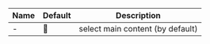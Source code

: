 | Name | Default | Description                         |
|------|---------|-------------------------------------|
| -    | 🚫      | select main content (by default)    |
